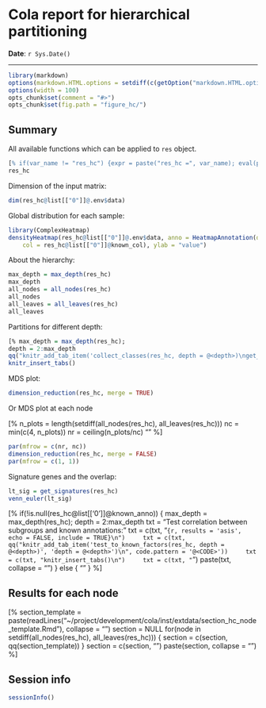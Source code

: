 Cola report for hierarchical partitioning
==================

**Date**: `r Sys.Date()`

----------------------------------------------------------------

<style type='text/css'>
[% paste(readLines("~/project/development/cola/inst/extdata/custom.css"), collapse = "\n") %]
</style>

```r
library(markdown)
options(markdown.HTML.options = setdiff(c(getOption("markdown.HTML.options"), "toc"), "base64_images"))
options(width = 100)
opts_chunk$set(comment = "#>")
opts_chunk$set(fig.path = "figure_hc/")
```

## Summary

All available functions which can be applied to `res` object.

```r
[% if(var_name != "res_hc") {expr = paste("res_hc =", var_name); eval(parse(text =expr)); expr} %]
res_hc
```

Dimension of the input matrix:

```r
dim(res_hc@list[["0"]]@.env$data)
```

Global distribution for each sample:

```r
library(ComplexHeatmap)
densityHeatmap(res_hc@list[["0"]]@.env$data, anno = HeatmapAnnotation(df = res_hc@list[["0"]]@known_anno, 
	col = res_hc@list[["0"]]@known_col), ylab = "value")
```

About the hierarchy:


```r
max_depth = max_depth(res_hc)
max_depth
all_nodes = all_nodes(res_hc)
all_nodes
all_leaves = all_leaves(res_hc)
all_leaves
```


Partitions for different depth:

```r
[% max_depth = max_depth(res_hc);
depth = 2:max_depth
qq("knitr_add_tab_item('collect_classes(res_hc, depth = @<depth>)\nget_class(res_hc, depth = @<depth>)', 'depth = @<depth>')\n", code.pattern = "@<CODE>") %]
knitr_insert_tabs()
```

MDS plot:

```r
dimension_reduction(res_hc, merge = TRUE)
```

Or MDS plot at each node

[% 
n_plots = length(setdiff(all_nodes(res_hc), all_leaves(res_hc)))
nc = min(c(4, n_plots))
nr = ceiling(n_plots/nc)
""
 %]
```r
par(mfrow = c(nr, nc))
dimension_reduction(res_hc, merge = FALSE)
par(mfrow = c(1, 1))
```

Signature genes and the overlap:

```r
lt_sig = get_signatures(res_hc)
venn_euler(lt_sig)
```


[% if(!is.null(res_hc@list[['0']]@known_anno)) {
	max_depth = max_depth(res_hc);
	depth = 2:max_depth
	txt = "Test correlation between subgroups and known annotations:\n\n"
	txt = c(txt, "```{r, results = 'asis', echo = FALSE, include = TRUE}\n")
	txt = c(txt, qq("knitr_add_tab_item('test_to_known_factors(res_hc, depth = @<depth>)', 'depth = @<depth>')\n", code.pattern = '@<CODE>'))
	txt = c(txt, "knitr_insert_tabs()\n")
	txt = c(txt, "```\n")
	paste(txt, collapse = "\n")
} else {
	""
} %]

## Results for each node

[%
section_template = paste(readLines("~/project/development/cola/inst/extdata/section_hc_node_template.Rmd"), collapse = "\n")
section = NULL
for(node in setdiff(all_nodes(res_hc), all_leaves(res_hc))) {
    section = c(section, qq(section_template))
}
section = c(section, "\n")
paste(section, collapse = "\n\n")
%]

## Session info

```r
sessionInfo()
```
